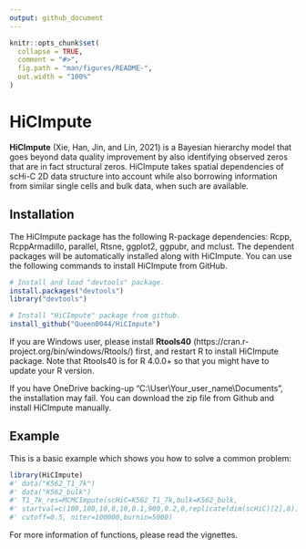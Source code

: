 ```yaml
---
output: github_document
---
```


<!-- README.md is generated from README.Rmd. Please edit that file -->

```r
knitr::opts_chunk$set(
  collapse = TRUE,
  comment = "#>",
  fig.path = "man/figures/README-",
  out.width = "100%"
)
```

# HiCImpute

<!-- badges: start -->
<!-- badges: end -->

**HiCImpute** (Xie, Han, Jin, and Lin, 2021) is a Bayesian hierarchy model that goes beyond data quality improvement by also identifying observed zeros that are in fact structural zeros. HiCImpute takes spatial dependencies of scHi-C 2D data structure into account while also borrowing information from similar single cells and bulk data, when such are available.

## Installation

The HiCImpute package has the following R-package dependencies: Rcpp, RcppArmadillo, parallel, Rtsne, ggplot2, ggpubr, and mclust. The dependent packages will be automatically installed along with HiCImpute. You can use the following commands to install HiCImpute from GitHub.

``` r
# Install and load "devtools" package. 
install.packages("devtools")
library("devtools")

# Install "HiCImpute" package from github.
install_github("Queen0044/HiCImpute")
```

If you are Windows user,  please install **Rtools40** (https://cran.r-project.org/bin/windows/Rtools/) first, and restart R to install HiCImpute package. Note that Rtools40 is for R 4.0.0+ so that you might have to update your R version.

If you have OneDrive backing-up "C:\\User\\Your_user_name\\Documents", the installation may fail. You can download the zip file from Github and install HiCImpute manually.

## Example

This is a basic example which shows you how to solve a common problem:

```r
library(HiCImpute)
#' data("K562_T1_7k")
#' data("K562_bulk")
#' T1_7k_res=MCMCImpute(scHiC=K562_T1_7k,bulk=K562_bulk,
#' startval=c(100,100,10,8,10,0.1,900,0.2,0,replicate(dim(scHiC)[2],8)),n=61,mc.cores = 1,
#' cutoff=0.5, niter=100000,burnin=5000)
```

For more information of functions, please read the vignettes.
